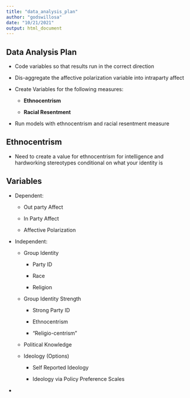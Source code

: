 ```yaml
---
title: "data_analysis_plan"
author: "godswillosa"
date: "10/21/2021"
output: html_document
---
```


## Data Analysis Plan

-   Code variables so that results run in the correct direction

-   Dis-aggregate the affective polarization variable into intraparty affect

-   Create Variables for the following measures:

    -   **Ethnocentrism**

    -   **Racial Resentment**

-   Run models with ethnocentrism and racial resentment measure

## Ethnocentrism

-    Need to create a value for ethnocentrism for intelligence and hardworking stereotypes conditional on what your identity is

## Variables

-   Dependent:

    -   Out party Affect

    -   In Party Affect

    -   Affective Polarization

-   Independent:

    -   Group Identity

        -   Party ID

        -   Race

        -   Religion

    -   Group Identity Strength

        -   Strong Party ID

        -   Ethnocentrism

        -   "Religio-centrism"

    -   Political Knowledge

    -   Ideology (Options)

        -   Self Reported Ideology

        -   Ideology via Policy Preference Scales

-   
